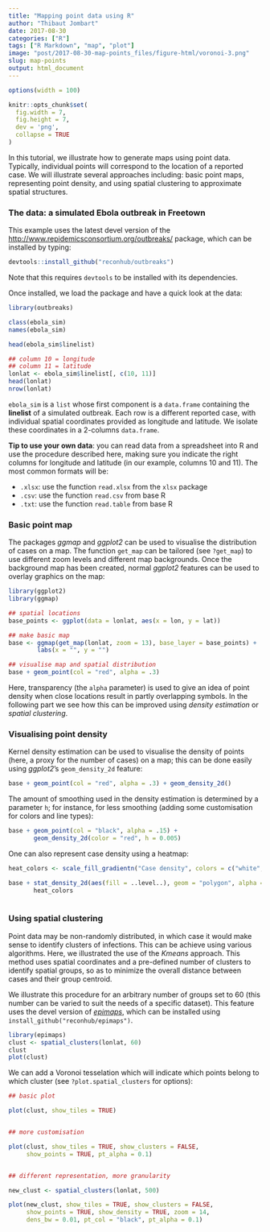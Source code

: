 ```yaml
---
title: "Mapping point data using R"
author: "Thibaut Jombart"
date: 2017-08-30
categories: ["R"]
tags: ["R Markdown", "map", "plot"]
image: "post/2017-08-30-map-points_files/figure-html/voronoi-3.png"
slug: map-points
output: html_document
---
```




```r
options(width = 100)

knitr::opts_chunk$set(
  fig.width = 7, 
  fig.height = 7,
  dev = 'png',
  collapse = TRUE
)
```


In this tutorial, we illustrate how to generate maps using point
data. Typically, individual points will correspond to the location of a reported
case. We will illustrate several approaches including: basic point maps,
representing point density, and using spatial clustering to approximate spatial
structures.





### The data: a simulated Ebola outbreak in Freetown

This example uses the latest devel version of the
[http://www.repidemicsconsortium.org/outbreaks/](*outbreaks*) package, which can
be installed by typing:

```r

devtools::install_github("reconhub/outbreaks")

```

Note that this requires `devtools` to be installed with its dependencies.


Once installed, we load the package and have a quick look at the data:


```r

library(outbreaks)

class(ebola_sim)
names(ebola_sim)

head(ebola_sim$linelist)

## column 10 = longitude
## column 11 = latitude
lonlat <- ebola_sim$linelist[, c(10, 11)]
head(lonlat)
nrow(lonlat)

```

`ebola_sim` is a `list` whose first component is a `data.frame` containing the
**linelist** of a simulated outbreak. Each row is a different reported case,
with individual spatial coordinates provided as longitude and latitude. We
isolate these coordinates in a 2-columns `data.frame`.

**Tip to use your own data**: you can read data from a spreadsheet into R and
use the procedure described here, making sure you indicate the right columns for
longitude and latitude (in our example, columns 10 and 11). The most common
formats will be:

- `.xlsx`: use the function `read.xlsx` from the `xlsx` package
- `.csv`: use the function `read.csv` from base R
- `.txt`: use the function `read.table` from base R



### Basic point map

The packages *ggmap* and *ggplot2* can be used to visualise the distribution of
cases on a map. The function `get_map` can be tailored (see `?get_map`) to use
different zoom levels and different map backgrounds. Once the background map has
been created, normal *ggplot2* features can be used to overlay graphics on the
map:

```r

library(ggplot2)
library(ggmap)

## spatial locations
base_points <- ggplot(data = lonlat, aes(x = lon, y = lat))

## make basic map
base <- ggmap(get_map(lonlat, zoom = 13), base_layer = base_points) +
        labs(x = "", y = "")

## visualise map and spatial distribution
base + geom_point(col = "red", alpha = .3)

```

Here, transparency (the `alpha` parameter) is used to give an idea of point
density when close locations result in partly overlapping symbols. In the following part we see how this can be improved using *density estimation* or *spatial clustering*.




### Visualising point density

Kernel density estimation can be used to visualise the density of points (here,
a proxy for the number of cases) on a map; this can be done easily using
*ggplot2*'s `geom_density_2d` feature:

```r

base + geom_point(col = "red", alpha = .3) + geom_density_2d()

```

The amount of smoothing used in the density estimation is determined by a
parameter `h`; for instance, for less smoothing (adding some customisation for
colors and line types):

```r

base + geom_point(col = "black", alpha = .15) +
       geom_density_2d(color = "red", h = 0.005)


```



One can also represent case density using a heatmap:

```r

heat_colors <- scale_fill_gradientn("Case density", colors = c("white", "gold", "red", "darkred"), guide = FALSE)

base + stat_density_2d(aes(fill = ..level..), geom = "polygon", alpha = .3) +
       heat_colors
       
```




### Using spatial clustering

Point data may be non-randomly distributed, in which case it would make sense to
identify clusters of infections. This can be achieve using various
algorithms. Here, we illustrated the use of the *Kmeans* approach. This method
uses spatial coordinates and a pre-defined number of clusters to identify
spatial groups, so as to minimize the overall distance between cases and their
group centroid.

We illustrate this procedure for an arbitrary number of groups set to 60 (this
number can be varied to suit the needs of a specific dataset). This feature uses
the devel version of [*epimaps*](https://github.com/reconhub/epimaps), which can
be installed using `install_github("reconhub/epimaps")`.

```r

library(epimaps)
clust <- spatial_clusters(lonlat, 60)
clust
plot(clust)

```

We can add a Voronoi tesselation which will indicate which points belong to
which cluster (see `?plot.spatial_clusters` for options):

```r
## basic plot

plot(clust, show_tiles = TRUE)


## more customisation

plot(clust, show_tiles = TRUE, show_clusters = FALSE,
     show_points = TRUE, pt_alpha = 0.1)


## different representation, more granularity

new_clust <- spatial_clusters(lonlat, 500)

plot(new_clust, show_tiles = TRUE, show_clusters = FALSE,
     show_points = TRUE, show_density = TRUE, zoom = 14,
     dens_bw = 0.01, pt_col = "black", pt_alpha = 0.1)

```
